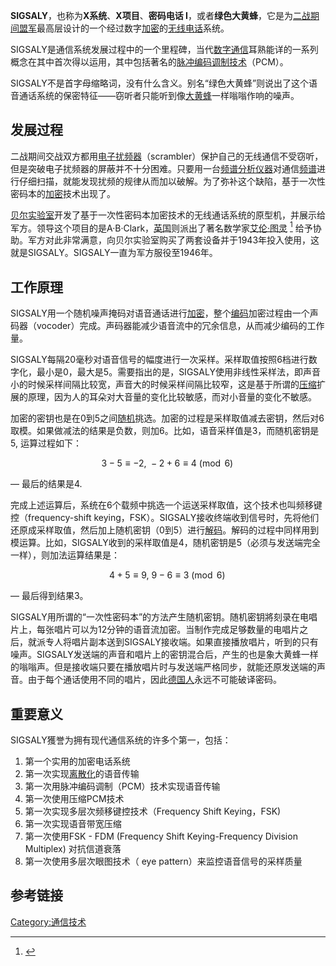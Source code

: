 {{cleanup-jargon|time=2014-02-17T06:02:39+00:00}}
{{noteTA
|T=zh-cn:SIGSALY; |G1=Communication
}}
'''SIGSALY'''，也称为'''X系统'''、'''X项目'''、'''密码电话 I'''，或者'''绿色大黄蜂'''，它是为[[第二次世界大战|二战期间]][[盟军|盟军]]最高层设计的一个经过数字[[加密|加密]]的[[无线电话|无线电话]]系统。

SIGSALY是通信系统发展过程中的一个里程碑，当代[[数字通信|数字通信]]耳熟能详的一系列概念在其中首次得以运用，其中包括著名的[[脈衝編號調變|脉冲编码调制技术]]（PCM）。

SIGSALY不是首字母缩略词，没有什么含义。别名“绿色大黄蜂”则说出了这个语音通话系统的保密特征——窃听者只能听到像[[大黄蜂|大黄蜂]]一样嗡嗡作响的噪声。

== 发展过程 ==
二战期间交战双方都用[[电子扰频器|电子扰频器]]（scrambler）保护自己的无线通信不受窃听，但是突破电子扰频器的屏蔽并不十分困难。只要用一台[[频谱分析仪|频谱分析仪器]]对通信[[频谱|频谱]]进行仔细扫描，就能发现扰频的规律从而加以破解。为了弥补这个缺陷，基于一次性密码本的[[加密|加密]]技术出现了。

[[贝尔实验室|贝尔实验室]]开发了基于一次性密码本加密技术的无线通话系统的原型机，并展示给军方。领导这个项目的是A·B·Clark，[[英国|英国]]则派出了著名数学家[[艾伦·图灵|艾伦·图灵]] <ref>{{cite web|title=Turing's achievements: codebreaking, AI and the birth of computer science|url=http://www.wired.co.uk/news/archive/2012-06/18/turing-contributions?page=all|accessdate=12 February 2013|author=Liat Clark|coauthors=Ian Steadman|archive-date=2013-11-02|archive-url=https://web.archive.org/web/20131102122933/http://www.wired.co.uk/news/archive/2012-06/18/turing-contributions?page=all|dead-url=no}}</ref> 给予协助。军方对此非常满意，向贝尔实验室购买了两套设备并于1943年投入使用，这就是SIGSALY。SIGSALY一直为军方服役至1946年。

== 工作原理 ==
SIGSALY用一个随机噪声掩码对语音通话进行[[加密|加密]]，整个[[编码|编码]]加密过程由一个声码器（vocoder）完成。声码器能减少语音流中的冗余信息，从而减少编码的工作量。

SIGSALY每隔20毫秒对语音信号的幅度进行一次采样。采样取值按照6档进行数字化，最小是0，最大是5。需要指出的是，SIGSALY使用非线性采样法，即声音小的时候采样间隔比较宽，声音大的时候采样间隔比较窄，这是基于所谓的[[压缩|压缩]]扩展的原理，因为人的耳朵对大音量的变化比较敏感，而对小音量的变化不敏感。

加密的密钥也是在0到5之间[[随机|随机]]挑选。加密的过程是采样取值减去密钥，然后对6取模。如果做减法的结果是负数，则加6。比如，语音采样值是3，而随机密钥是5, 运算过程如下：

:<math>3 - 5 \equiv -2,\ -2 + 6 \equiv 4\pmod 6 \,</math>

— 最后的结果是4.

完成上述运算后，系统在6个载频中挑选一个运送采样取值，这个技术也叫频移键控（frequency-shift keying，FSK）。SIGSALY接收终端收到信号时，先将他们还原成采样取值，然后加上随机密钥（0到5）进行[[解码|解码]]。解码的过程中同样用到模运算。比如，SIGSALY收到的采样取值是4，随机密钥是5（必须与发送端完全一样），则加法运算结果是：

:<math>4 + 5 \equiv 9,\ 9 - 6 \equiv 3\pmod 6 \,</math>

— 最后得到结果3。

SIGSALY用所谓的“一次性密码本”的方法产生随机密钥。随机密钥將刻录在电唱片上，每张唱片可以为12分钟的语音流加密。当制作完成足够数量的电唱片之后，就派专人将唱片副本送到SIGSALY接收端。如果直接播放唱片，听到的只有噪声。SIGSALY发送端的声音和唱片上的密钥混合后，产生的也是象大黄蜂一样的嗡嗡声。但是接收端只要在播放唱片时与发送端严格同步，就能还原发送端的声音。由于每个通话使用不同的唱片，因此[[德国人|德国人]]永远不可能破译密码。

== 重要意义 ==
SIGSALY獲誉为拥有现代通信系统的许多个第一，包括：
#第一个实用的加密电话系统
#第一次实现[[离散化|离散化]]的语音传输
#第一次用脉冲编码调制（PCM）技术实现语音传输
#第一次使用压缩PCM技术
#第一次实现多层次频移键控技术（Frequency Shift Keying，FSK)
#第一次实现语音带宽压缩
#第一次使用FSK - FDM (Frequency Shift Keying-Frequency Division Multiplex) 对抗信道衰落
#第一次使用多层次眼图技术（ eye pattern）来监控语音信号的采样质量

== 参考链接 ==
{{Reflist}}
{{refbegin}}

[[Category:通信技术|Category:通信技术]]